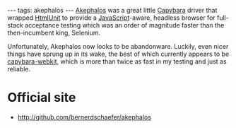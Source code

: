 ---
tags: akephalos
---
[[Akephalos]] was a great little [[Capybara]] driver that wrapped [[HtmlUnit]] to provide a [[JavaScript]]-aware, headless browser for full-stack acceptance testing which was an order of magnitude faster than the then-incumbent king, Selenium.

Unfortunately, Akephalos now looks to be abandonware. Luckily, even nicer things have sprung up in its wake, the best of which currently appears to be [[capybara-webkit]], which is more than twice as fast in my testing and just as reliable.

= Official site =

* http://github.com/bernerdschaefer/akephalos
